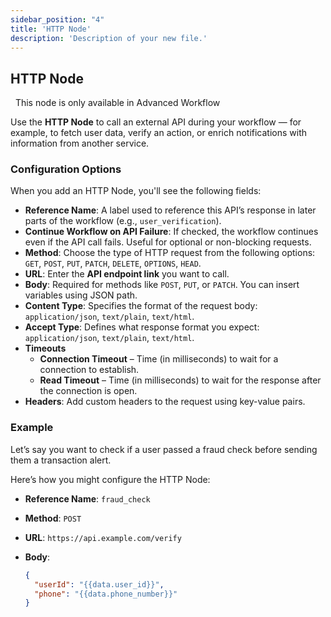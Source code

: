 ```yaml
---
sidebar_position: "4"
title: 'HTTP Node'
description: 'Description of your new file.'
---
```


## HTTP Node

<Note>
    This node is only available in Advanced Workflow
</Note>

Use the **HTTP Node** to call an external API during your workflow — for example, to fetch user data, verify an action, or enrich notifications with information from another service.

### Configuration Options

When you add an HTTP Node, you'll see the following fields:

- **Reference Name**: A label used to reference this API’s response in later parts of the workflow (e.g., `user_verification`).
- **Continue Workflow on API Failure**: If checked, the workflow continues even if the API call fails. Useful for optional or non-blocking requests.
- **Method**: Choose the type of HTTP request from the following options: `GET`, `POST`, `PUT`, `PATCH`, `DELETE`, `OPTIONS`, `HEAD`.
- **URL**: Enter the **API endpoint link** you want to call.
- **Body**: Required for methods like `POST`, `PUT`, or `PATCH`. You can insert variables using JSON path.
- **Content Type**: Specifies the format of the request body: `application/json`, `text/plain`, `text/html`.
- **Accept Type**: Defines what response format you expect: `application/json`, `text/plain`, `text/html`.
- **Timeouts**
  - **Connection Timeout** – Time (in milliseconds) to wait for a connection to establish.
  - **Read Timeout** – Time (in milliseconds) to wait for the response after the connection is open.
- **Headers**: Add custom headers to the request using key-value pairs.

### Example

Let’s say you want to check if a user passed a fraud check before sending them a transaction alert.

Here’s how you might configure the HTTP Node:

- **Reference Name**: `fraud_check`
- **Method**: `POST`
- **URL**: `https://api.example.com/verify`
- **Body**:

  ```json
  {
    "userId": "{{data.user_id}}",
    "phone": "{{data.phone_number}}"
  }
  ```